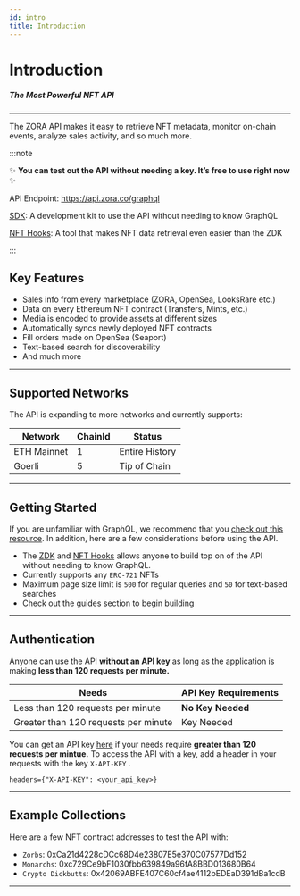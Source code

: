 ```yaml
---
id: intro
title: Introduction
---
```


# Introduction

##### The Most Powerful NFT API

---

The ZORA API makes it easy to retrieve NFT metadata, monitor on-chain events, analyze sales activity, and so much more. 

:::note

✨ **You can test out the API without needing a key. It’s free to use right now** ✨

API Endpoint: https://api.zora.co/graphql

[SDK](./zdk): A development kit to use the API without needing to know GraphQL

[NFT Hooks](../developer-tools/nft-hooks/intro): A tool that makes NFT data retrieval even easier than the ZDK

:::
## Key Features
- Sales info from every marketplace (ZORA, OpenSea, LooksRare etc.)
- Data on every Ethereum NFT contract (Transfers, Mints, etc.)
- Media is encoded to provide assets at different sizes
- Automatically syncs newly deployed NFT contracts
- Fill orders made on OpenSea (Seaport)
- Text-based search for discoverability
- And much more

---

## Supported Networks
The API is expanding to more networks and currently supports:

Network     | ChainId | Status             |
------------|---------|--------------------|
ETH Mainnet | 1       |   Entire History   |
Goerli      | 5       |   Tip of Chain     |

---

## Getting Started
If you are unfamiliar with GraphQL, we recommend that you [check out this resource](https://www.howtographql.com/basics/0-introduction/). 
In addition, here are a few considerations before using the API.

- The [ZDK](./zdk) and [NFT Hooks](../developer-tools/nft-hooks/intro) allows anyone to build top on of the API without needing to know GraphQL.
- Currently supports any `ERC-721` NFTs
- Maximum page size limit is `500` for regular queries and `50` for text-based searches
- Check out the guides section to begin building

---

## Authentication

Anyone can use the API **without an API key** as long as the application is making **less than 120 requests per minute.**

| **Needs**                 | **API Key Requirements**|
| ------------------------- | ---------------------   |
| Less than 120 requests per minute  | **No Key Needed**           |
| Greater than 120 requests per minute   | Key Needed              |

You can get an API key [here](https://keys.api.zora.co/) if your needs require **greater than 120 requests per mintue.**
To access the API with a key, add a header in your requests with the key `X-API-KEY` .

```
headers={"X-API-KEY": <your_api_key>}
```

---

## Example Collections

Here are a few NFT contract addresses to test the API with:

- `Zorbs`: 0xCa21d4228cDCc68D4e23807E5e370C07577Dd152
- `Monarchs`: 0xc729Ce9bF1030fbb639849a96fA8BBD013680B64
- `Crypto Dickbutts`: 0x42069ABFE407C60cf4ae4112bEDEaD391dBa1cdB

---